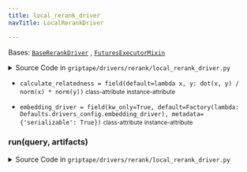```yaml
---
title: local_rerank_driver
navTitle: LocalRerankDriver

---
```


<span id="griptape.drivers.rerank.local_rerank_driver.LocalRerankDriver"></span>

Bases:
 [`BaseRerankDriver`](./#griptape.drivers.rerank.BaseRerankDriver "BaseRerankDriver (griptape.drivers.rerank.BaseRerankDriver)")
,  [`FuturesExecutorMixin`](../../mixins/futures_executor_mixin.mdx#griptape.mixins.futures_executor_mixin.FuturesExecutorMixin "FuturesExecutorMixin (griptape.mixins.futures_executor_mixin.FuturesExecutorMixin)")

<details><summary>Source Code in <code>griptape&#47;drivers&#47;rerank&#47;local_rerank_driver.py</code></summary>

```python
@define(kw_only=True)
class LocalRerankDriver(BaseRerankDriver, FuturesExecutorMixin):
    calculate_relatedness: Callable = field(default=lambda x, y: dot(x, y) / (norm(x) * norm(y)))
    embedding_driver: BaseEmbeddingDriver = field(
        kw_only=True, default=Factory(lambda: Defaults.drivers_config.embedding_driver), metadata={"serializable": True}
    )

    def run(self, query: str, artifacts: list[TextArtifact]) -> list[TextArtifact]:
        query_embedding = self.embedding_driver.embed(query, vector_operation="query")

        with self.create_futures_executor() as futures_executor:
            artifact_embeddings = execute_futures_list(
                [
                    futures_executor.submit(
                        with_contextvars(self.embedding_driver.embed_text_artifact), a, vector_operation="upsert"
                    )
                    for a in artifacts
                ],
            )

        artifacts_and_relatednesses = [
            (artifact, self.calculate_relatedness(query_embedding, artifact_embedding))
            for artifact, artifact_embedding in zip(artifacts, artifact_embeddings)
        ]

        artifacts_and_relatednesses.sort(key=operator.itemgetter(1), reverse=True)

        return [artifact for artifact, _ in artifacts_and_relatednesses]
```

</details>

-   `calculate_relatedness = field(default=lambda x, y: dot(x, y) / norm(x) * norm(y))` <small>class-attribute</small> <small>instance-attribute</small>  <span id="griptape.drivers.rerank.local_rerank_driver.LocalRerankDriver.calculate_relatedness"></span> 

-   `embedding_driver = field(kw_only=True, default=Factory(lambda: Defaults.drivers_config.embedding_driver), metadata={'serializable': True})` <small>class-attribute</small> <small>instance-attribute</small>  <span id="griptape.drivers.rerank.local_rerank_driver.LocalRerankDriver.embedding_driver"></span> 

<span id="griptape.drivers.rerank.local_rerank_driver.LocalRerankDriver.run"></span>

### run(query, artifacts)

<details><summary>Source Code in <code>griptape&#47;drivers&#47;rerank&#47;local_rerank_driver.py</code></summary>

```python
def run(self, query: str, artifacts: list[TextArtifact]) -> list[TextArtifact]:
    query_embedding = self.embedding_driver.embed(query, vector_operation="query")

    with self.create_futures_executor() as futures_executor:
        artifact_embeddings = execute_futures_list(
            [
                futures_executor.submit(
                    with_contextvars(self.embedding_driver.embed_text_artifact), a, vector_operation="upsert"
                )
                for a in artifacts
            ],
        )

    artifacts_and_relatednesses = [
        (artifact, self.calculate_relatedness(query_embedding, artifact_embedding))
        for artifact, artifact_embedding in zip(artifacts, artifact_embeddings)
    ]

    artifacts_and_relatednesses.sort(key=operator.itemgetter(1), reverse=True)

    return [artifact for artifact, _ in artifacts_and_relatednesses]
```

</details>
